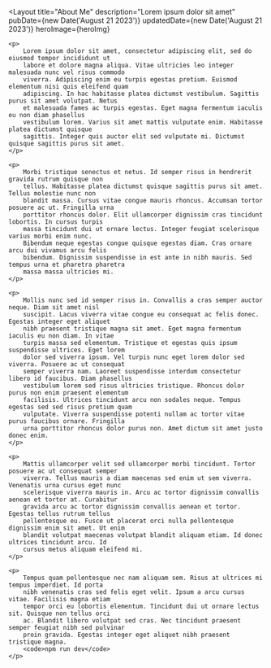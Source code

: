---
---


<Layout
	title="About Me"
	description="Lorem ipsum dolor sit amet"
	pubDate={new Date('August 21 2023')}
	updatedDate={new Date('August 21 2023')}
	heroImage={heroImg}
>
	<p>
		Lorem ipsum dolor sit amet, consectetur adipiscing elit, sed do eiusmod tempor incididunt ut
		labore et dolore magna aliqua. Vitae ultricies leo integer malesuada nunc vel risus commodo
		viverra. Adipiscing enim eu turpis egestas pretium. Euismod elementum nisi quis eleifend quam
		adipiscing. In hac habitasse platea dictumst vestibulum. Sagittis purus sit amet volutpat. Netus
		et malesuada fames ac turpis egestas. Eget magna fermentum iaculis eu non diam phasellus
		vestibulum lorem. Varius sit amet mattis vulputate enim. Habitasse platea dictumst quisque
		sagittis. Integer quis auctor elit sed vulputate mi. Dictumst quisque sagittis purus sit amet.
	</p>

	<p>
		Morbi tristique senectus et netus. Id semper risus in hendrerit gravida rutrum quisque non
		tellus. Habitasse platea dictumst quisque sagittis purus sit amet. Tellus molestie nunc non
		blandit massa. Cursus vitae congue mauris rhoncus. Accumsan tortor posuere ac ut. Fringilla urna
		porttitor rhoncus dolor. Elit ullamcorper dignissim cras tincidunt lobortis. In cursus turpis
		massa tincidunt dui ut ornare lectus. Integer feugiat scelerisque varius morbi enim nunc.
		Bibendum neque egestas congue quisque egestas diam. Cras ornare arcu dui vivamus arcu felis
		bibendum. Dignissim suspendisse in est ante in nibh mauris. Sed tempus urna et pharetra pharetra
		massa massa ultricies mi.
	</p>

	<p>
		Mollis nunc sed id semper risus in. Convallis a cras semper auctor neque. Diam sit amet nisl
		suscipit. Lacus viverra vitae congue eu consequat ac felis donec. Egestas integer eget aliquet
		nibh praesent tristique magna sit amet. Eget magna fermentum iaculis eu non diam. In vitae
		turpis massa sed elementum. Tristique et egestas quis ipsum suspendisse ultrices. Eget lorem
		dolor sed viverra ipsum. Vel turpis nunc eget lorem dolor sed viverra. Posuere ac ut consequat
		semper viverra nam. Laoreet suspendisse interdum consectetur libero id faucibus. Diam phasellus
		vestibulum lorem sed risus ultricies tristique. Rhoncus dolor purus non enim praesent elementum
		facilisis. Ultrices tincidunt arcu non sodales neque. Tempus egestas sed sed risus pretium quam
		vulputate. Viverra suspendisse potenti nullam ac tortor vitae purus faucibus ornare. Fringilla
		urna porttitor rhoncus dolor purus non. Amet dictum sit amet justo donec enim.
	</p>

	<p>
		Mattis ullamcorper velit sed ullamcorper morbi tincidunt. Tortor posuere ac ut consequat semper
		viverra. Tellus mauris a diam maecenas sed enim ut sem viverra. Venenatis urna cursus eget nunc
		scelerisque viverra mauris in. Arcu ac tortor dignissim convallis aenean et tortor at. Curabitur
		gravida arcu ac tortor dignissim convallis aenean et tortor. Egestas tellus rutrum tellus
		pellentesque eu. Fusce ut placerat orci nulla pellentesque dignissim enim sit amet. Ut enim
		blandit volutpat maecenas volutpat blandit aliquam etiam. Id donec ultrices tincidunt arcu. Id
		cursus metus aliquam eleifend mi.
	</p>

	<p>
		Tempus quam pellentesque nec nam aliquam sem. Risus at ultrices mi tempus imperdiet. Id porta
		nibh venenatis cras sed felis eget velit. Ipsum a arcu cursus vitae. Facilisis magna etiam
		tempor orci eu lobortis elementum. Tincidunt dui ut ornare lectus sit. Quisque non tellus orci
		ac. Blandit libero volutpat sed cras. Nec tincidunt praesent semper feugiat nibh sed pulvinar
		proin gravida. Egestas integer eget aliquet nibh praesent tristique magna.
		<code>npm run dev</code>
	</p>
</Layout>
